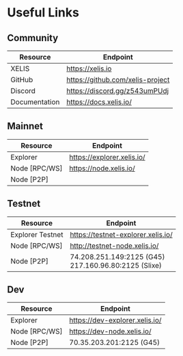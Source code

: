 # Useful Links

## Community

| Resource        | Endpoint                                      |
|-----------------|-----------------------------------------------|
| XELIS           | https://xelis.io                              |
| GitHub          | https://github.com/xelis-project              |
| Discord         | https://discord.gg/z543umPUdj                 |
| Documentation   | https://docs.xelis.io/                        |

## Mainnet

| Resource        | Endpoint                                      |
|-----------------|-----------------------------------------------|
| Explorer        | https://explorer.xelis.io/                    |
| Node [RPC/WS]   | https://node.xelis.io/                        |
| Node [P2P]      |                                               |

## Testnet

| Resource         | Endpoint                                                  |
|------------------|-----------------------------------------------------------|
| Explorer Testnet | https://testnet-explorer.xelis.io/                        |
| Node [RPC/WS]    | http://testnet-node.xelis.io/                             |
| Node [P2P]       | 74.208.251.149:2125 (G45)<br/> 217.160.96.80:2125 (Slixe) |

## Dev

| Resource        | Endpoint                                      |
|-----------------|-----------------------------------------------|
| Explorer        | https://dev-explorer.xelis.io/                |
| Node [RPC/WS]   | https://dev-node.xelis.io/                    |
| Node [P2P]      | 70.35.203.201:2125 (G45)                      |
